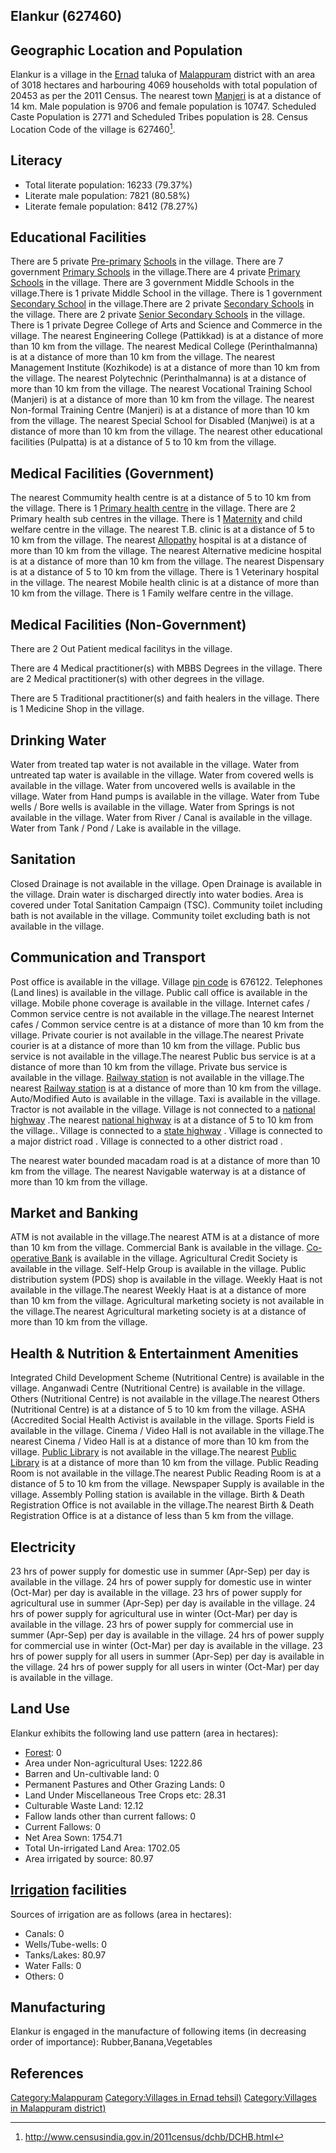 {{Infobox settlement
| name=Elankur
| native_name=
| native_name_lang=
| other_name=
| nickname=
| settlement_type=Village
| image_skyline=
| image_alt=
| image_caption=
| pushpin_map=India Kerala
| pushpin_label_position=right
| pushpin_map_alt=
| pushpin_map_caption=Location in Kerala, India
| latd=
| latm=
| lats=
| latNS=
| longd=
| longm=
| longs=
| longEW=
| coordinates_display=inline,title
| subdivision_type=Country
| subdivision_name={{flag|India}}
| subdivision_type1=[[States and territories of India|State]]
| subdivision_name1=Kerala 
| subdivision_type2=[[List of districts of India|District]]
| subdivision_name2=Malappuram
| subdivision_type3=Tahsil
| subdivision_name3=Ernad
| website=
| established_title=<!-- Established -->
| established_date=
| founder=
| named_for=
| government_type=
| governing_body=
| unit_pref=Metric=
| area_footnotes=
| area_rank=
| area_total_km2=30.18
| elevation_footnotes=
| elevation_m=
| population_total=20453
| population_as_of=2011
| population_rank=
| population_density_km2=677
| population_demonym=
| population_footnotes=
| demographics_type1=Languages
| demographics1_title1=Official
| demographics1_info1=[[Malayalam language|Malayalam]]
| timezone1=[[Indian Standard Time|IST]]
| utc_offset1==+5:30
| postal_code_type=[[Postal Index Number|PIN]]
| postal_code=676122
| area_code_type=Telephone code
| area_code=
| registration_plate=
| blank1_name_sec1=Nearest city
| blank1_info_sec1=[[Manjeri]]
| blank2_name_sec1=[[Human sex ratio|Sex ratio]]
| blank2_info_sec1=1107 [[male|♂]]/[[female|♀]]
| blank3_name_sec1=Literacy
| blank3_info_sec1=79.37%
| blank1_name_sec2=[[2011 Census of India|2011 census]] code
| blank1_info_sec2=627460
| footnotes=
}}

== Elankur (627460) ==

== Geographic Location and Population ==

Elankur is a village in the [[Ernad]] taluka of [[Malappuram]] district with an area of 3018 hectares and harbouring 4069 households with total population of 20453 as per the 2011 Census. The nearest town [[Manjeri]] is at a distance of 14 km. Male population is 9706 and female population is 10747. Scheduled Caste Population is 2771 and Scheduled Tribes population is 28. Census Location Code of the village is 627460<ref>http://www.censusindia.gov.in/2011census/dchb/DCHB.html</ref>.


== Literacy ==  
* Total literate population: 16233 (79.37%)
* Literate male population: 7821 (80.58%)
* Literate female population: 8412 (78.27%)


== Educational Facilities ==  
There are 5 private [[Pre-primary]] [[School]]s in the village.
There are 7 government [[Primary School]]s in the village.There are 4 private [[Primary School]]s in the village.
There are 3 government Middle Schools in the village.There is 1 private Middle School in the village.
There is 1 government [[Secondary School]] in the village.There are 2 private [[Secondary School]]s in the village.
There are 2 private [[Senior Secondary School]]s in the village.
There is 1 private Degree College of Arts and Science and Commerce in the village.
The nearest Engineering College (Pattikkad) is at a distance of more than 10 km from the village.
The nearest Medical College (Perinthalmanna) is at a distance of more than 10 km from the village.
The nearest Management Institute (Kozhikode) is at a distance of more than 10 km from the village.
The nearest Polytechnic (Perinthalmanna) is at a distance of more than 10 km from the village.
The nearest Vocational Training School (Manjeri) is at a distance of more than 10 km from the village.
The nearest Non-formal Training Centre (Manjeri) is at a distance of more than 10 km from the village.
The nearest Special School for Disabled (Manjwei) is at a distance of more than 10 km from the village.
The nearest other educational facilities (Pulpatta) is at a distance of 5 to 10 km from the village.


== Medical Facilities (Government) ==
The nearest Commumity health centre is at a distance of 5 to 10 km from the village.
There is 1 [[Primary health centre]] in the village.
There are 2 Primary health sub centres in the village.
There is 1 [[Maternity]] and child welfare centre in the village.
The nearest T.B. clinic is at a distance of 5 to 10 km from the village.
The nearest [[Allopathy]] hospital is at a distance of more than 10 km from the village.
The nearest Alternative medicine hospital is at a distance of more than 10 km from the village.
The nearest Dispensary is at a distance of 5 to 10 km from the village.
There is 1 Veterinary hospital in the village.
The nearest Mobile health clinic is at a distance of more than 10 km from the village.
There is 1 Family welfare centre in the village.


== Medical Facilities (Non-Government) ==
There are 2 Out Patient medical facilitys in the village.


There are 4 Medical practitioner(s) with MBBS Degrees in the village.
There are 2 Medical practitioner(s) with other degrees in the village.

There are 5 Traditional practitioner(s) and faith healers in the village.
There is 1 Medicine Shop in the village.



== Drinking Water ==
Water from treated tap water is not available in the village.
Water from untreated tap water is available in the village.
Water from covered wells is available in the village.
Water from uncovered wells is available in the village.
Water from Hand pumps is available in the village.
Water from Tube wells / Bore wells is available in the village.
Water from Springs is not available in the village.
Water from River / Canal is available in the village.
Water from Tank / Pond / Lake is available in the village.


== Sanitation ==
Closed Drainage is not available in the village.
Open Drainage is available in the village.
Drain water is discharged directly into water bodies.
Area is covered under Total Sanitation Campaign (TSC).
Community toilet including bath is not available in the village.
Community toilet excluding bath is not available in the village.


== Communication and Transport ==
Post office is available in the village.
Village [[pin code]] is 676122.
Telephones (Land lines) is available in the village.
Public call office is available in the village.
Mobile phone coverage is available in the village.
Internet cafes / Common service centre is not available in the village.The nearest Internet cafes / Common service centre is at a distance of more than 10 km from the village.
Private courier is not available in the village.The nearest Private courier is at a distance of more than 10 km from the village.
Public bus service is not available in the village.The nearest Public bus service is at a distance of more than 10 km from the village.
Private bus service is available in the village.
[[Railway station]] is not available in the village.The nearest [[Railway station]] is at a distance of more than 10 km from the village.
Auto/Modified Auto is available in the village.
Taxi is available in the village.
Tractor is not available in the village.
Village is not connected to a [[national highway]] .The nearest [[national highway]] is at a distance of 5 to 10 km from the village..
Village is connected to a [[state highway]]  .
Village is connected to a major district road    .
Village is connected to a other district road  .


The nearest water bounded macadam road is at a distance of more than 10 km from the village.
The nearest Navigable waterway is at a distance of more than 10 km from the village.



== Market and Banking ==
ATM is not available in the village.The nearest ATM is at a distance of more than 10 km from the village.
Commercial Bank is available in the village.
[[Co-operative Bank]] is available in the village.
Agricultural Credit Society is available in the village.
Self-Help Group is available in the village.
Public distribution system (PDS) shop is available in the village.
Weekly Haat is not available in the village.The nearest Weekly Haat is at a distance of more than 10 km from the village.
Agricultural marketing society is not available in the village.The nearest Agricultural marketing society is at a distance of more than 10 km from the village.


== Health & Nutrition & Entertainment Amenities ==
Integrated Child Development Scheme (Nutritional Centre) is available in the village.
Anganwadi Centre (Nutritional Centre) is available in the village.
Others (Nutritional Centre) is not available in the village.The nearest Others (Nutritional Centre) is at a distance of 5 to 10 km from the village.
ASHA (Accredited Social Health Activist is available in the village.
Sports Field is available in the village.
Cinema / Video Hall is not available in the village.The nearest Cinema / Video Hall is at a distance of more than 10 km from the village.
[[Public Library]] is not available in the village.The nearest [[Public Library]] is at a distance of more than 10 km from the village.
Public Reading Room is not available in the village.The nearest Public Reading Room is at a distance of 5 to 10 km from the village.
Newspaper Supply is available in the village.
Assembly Polling station is available in the village.
Birth & Death Registration Office is not available in the village.The nearest Birth & Death Registration Office is at a distance of less than 5 km from the village.


== Electricity ==
23 hrs of power supply for domestic use in summer (Apr-Sep) per day is available in the village.
24 hrs of power supply for domestic use in winter (Oct-Mar) per day is available in the village.
23 hrs of power supply for agricultural use in summer (Apr-Sep) per day is available in the village.
24 hrs of power supply for agricultural use in winter (Oct-Mar) per day is available in the village.
23 hrs of power supply for commercial use in summer (Apr-Sep) per day is available in the village.
24 hrs of power supply for commercial use in winter (Oct-Mar) per day is available in the village.
23 hrs of power supply for all users in summer (Apr-Sep) per day is available in the village.
24 hrs of power supply for all users in winter (Oct-Mar) per day is available in the village.


== Land Use ==
Elankur exhibits the following land use pattern (area in hectares):
* [[Forest]]: 0
* Area under Non-agricultural Uses: 1222.86
* Barren and Un-cultivable land: 0
* Permanent Pastures and Other Grazing Lands: 0
* Land Under Miscellaneous Tree Crops etc: 28.31
* Culturable Waste Land: 12.12
* Fallow lands other than current fallows: 0
* Current Fallows: 0
* Net Area Sown: 1754.71
* Total Un-irrigated Land Area: 1702.05
* Area irrigated by source: 80.97


== [[Irrigation]] facilities ==
Sources of irrigation are as follows (area in hectares):
* Canals: 0
* Wells/Tube-wells: 0
* Tanks/Lakes: 80.97
* Water Falls: 0
* Others: 0


== Manufacturing ==
Elankur is engaged in the manufacture of following items (in decreasing order of importance): Rubber,Banana,Vegetables


[[Category:Malappuram]]
[[Category:Villages in Ernad tehsil)]]
[[Category:Villages in Malappuram district)]]


== References ==
{{Reflist}}


